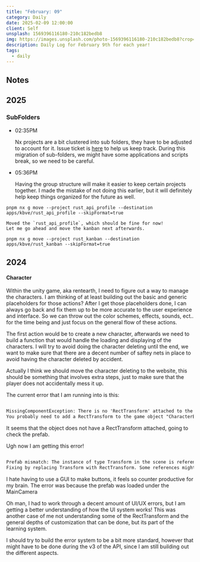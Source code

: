 ```yaml
---
title: "February: 09"
category: Daily
date: 2025-02-09 12:00:00
client: Self
unsplash: 1569396116180-210c182bedb8
img: https://images.unsplash.com/photo-1569396116180-210c182bedb8?crop=entropy&cs=srgb&fm=jpg&ixid=MnwzNjM5Nzd8MHwxfHJhbmRvbXx8fHx8fHx8fDE2ODE3NDg2ODY&ixlib=rb-4.0.3&q=85
description: Daily Log for February 9th for each year!
tags:
  - daily
---
```


## Notes

## 2025

### SubFolders 

-   02:35PM

    Nx projects are a bit clustered into sub folders, they have to be adjusted to account for it.
    Issue ticket is [here](https://github.com/KBVE/kbve/issues/3863) to help us keep track.
    During this migration of sub-folders, we might have some applications and scripts break, so we need to be careful.

-   05:36PM

    Having the group structure will make it easier to keep certain projects together.
    I made the mistake of not doing this earlier, but it will definitely help keep things organized for the future as well.

```shell
pnpm nx g move --project rust_api_profile --destination apps/kbve/rust_api_profile --skipFormat=true

```

    Moved the `rust_api_profile`, which should be fine for now!
    Let me go ahead and move the kanban next afterwards.

```shell
pnpm nx g move --project rust_kanban --destination apps/kbve/rust_kanban --skipFormat=true

```

## 2024

#### Character

Within the unity game, aka rentearth, I need to figure out a way to manage the characters.
I am thinking of at least building out the basic and generic placeholders for those actions?
After I get those placeholders done, I can always go back and fix them up to be more accurate to the user experience and interface.
So we can throw out the color schemes, effects, sounds, ect.. for the time being and just focus on the general flow of these actions.

The first action would be to create a new character, afterwards we need to build a function that would handle the loading and displaying of the characters.
I will try to avoid doing the character deleting until the end, we want to make sure that there are a decent number of saftey nets in place to avoid having the character deleted by accident.

Actually I think we should move the character deleting to the website, this should be something that involves extra steps, just to make sure that the player does not accidentally mess it up.

The current error that I am running into is this:

```txt

MissingComponentException: There is no 'RectTransform' attached to the "CharacterButton(Clone)" game object, but a script is trying to access it.
You probably need to add a RectTransform to the game object "CharacterButton(Clone)". Or your script needs to check if the component is attached before using it.

```

It seems that the object does not have a RectTransform attached, going to check the prefab.

Ugh now I am getting this error!

```txt

Prefab mismatch: The instance of type Transform in the scene is referencing a corresponding source object of type RectTransform in the Prefab.
Fixing by replacing Transform with RectTransform. Some references might be lost.

```

I hate having to use a GUI to make buttons, it feels so counter productive for my brain.
The error was because the prefab was loaded under the MainCamera

Oh man, I had to work through a decent amount of UI/UX errors, but I am getting a better understanding of how the UI system works!
This was another case of me not understanding some of the RectTransform and the general depths of customization that can be done, but its part of the learning system.

I should try to build the error system to be a bit more standard, however that might have to be done during the v3 of the API, since I am still building out the different aspects.

